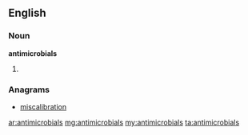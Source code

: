 ==English==

===Noun===
'''antimicrobials'''

# {{plural of|[[antimicrobial]]}}

===Anagrams===
* [[miscalibration#English|miscalibration]]

[[ar:antimicrobials]]
[[mg:antimicrobials]]
[[my:antimicrobials]]
[[ta:antimicrobials]]